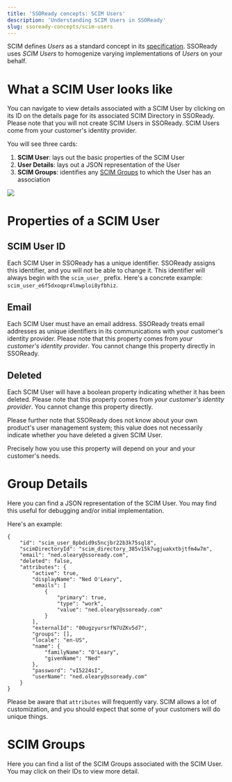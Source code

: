 ```yaml
---
title: 'SSOReady concepts: SCIM Users'
description: 'Understanding SCIM Users in SSOReady'
slug: ssoready-concepts/scim-users
---
```


SCIM defines *Users* as a standard concept in its [specification](https://datatracker.ietf.org/doc/html/rfc7643). SSOReady uses *SCIM Users* to homogenize varying implementations of *Users* on your behalf.  

# What a SCIM User looks like

You can navigate to view details associated with a SCIM User by clicking on its ID on the details page for its associated SCIM Directory in SSOReady. Please note that you will not create SCIM Users in SSOReady. SCIM Users come from your customer's identity provider.

You will see three cards:
1. **SCIM User**: lays out the basic properties of the SCIM User
2. **User Details**: lays out a JSON representation of the User
3. **SCIM Groups**: identifies any [SCIM Groups](/docs/sso-ready-concepts/scim-groups) to which the User has an association

<Frame caption="An example of an SSOReady SCIM User">
    <img src="/docs/assets/ssoready-concepts-assets/scim-user.png" />
</Frame>


# Properties of a SCIM User

## SCIM User ID

Each SCIM User in SSOReady has a unique identifier. SSOReady assigns this identifier, and you will not be able to change it. This identifier will always begin with the `scim_user_` prefix. Here's a concrete example: `scim_user_e6f5dxoqpr4lmwploi8yfbhiz`.

## Email

Each SCIM User must have an email address. SSOReady treats email addresses as unique identifiers in its communications with your customer's identity provider. Please note that this property comes from *your customer's identity provider*. You cannot change this property directly in SSOReady.

## Deleted

Each SCIM User will have a boolean property indicating whether it has been deleted. Please note that this property comes from *your customer's identity provider*. You cannot change this property directly. 

Please further note that SSOReady does not know about your own product's user management system; this value does not necessarily indicate whether *you* have deleted a given SCIM User.

Precisely how you use this property will depend on your and your customer's needs. 

# Group Details

Here you can find a JSON representation of the SCIM User. You may find this useful for debugging and/or initial implementation. 

Here's an example:

```
{
    "id": "scim_user_8pbdid9s5ncjbr22b3k75sql8",
    "scimDirectoryId": "scim_directory_385v15k7ugjuakxtbjtfm4w7m",
    "email": "ned.oleary@ssoready.com",
    "deleted": false,
    "attributes": {
        "active": true,
        "displayName": "Ned O'Leary",
        "emails": [
            {
                "primary": true,
                "type": "work",
                "value": "ned.oleary@ssoready.com"
            }
        ],
        "externalId": "00ugzyursrfN7UZKv5d7",
        "groups": [],
        "locale": "en-US",
        "name": {
            "familyName": "O'Leary",
            "givenName": "Ned"
        },
        "password": "vI5224sI",
        "userName": "ned.oleary@ssoready.com"
    }
}
```

Please be aware that `attributes` will frequently vary. SCIM allows a lot of customization, and you should expect that some of your customers will do unique things.


# SCIM Groups

Here you can find a list of the SCIM Groups associated with the SCIM User. You may click on their IDs to view more detail.
